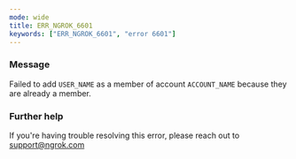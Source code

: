 ```yaml
---
mode: wide
title: ERR_NGROK_6601
keywords: ["ERR_NGROK_6601", "error 6601"]
---
```



### Message

Failed to add `USER_NAME` as a member of account `ACCOUNT_NAME` because they are already a member.

<ErrorDetails />

### Further help

If you're having trouble resolving this error, please reach out to [support@ngrok.com](mailto:support@ngrok.com?subject=Help%20with%20ERR_NGROK_6601)
